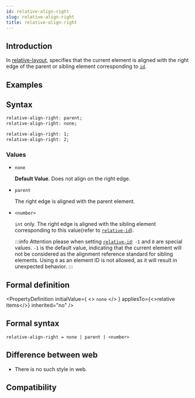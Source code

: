 ```yaml
---
id: relative-align-right
slug: relative-align-right
title: relative-align-right
---
```


## Introduction

In [relative-layout](guide/ui/layout/relative-layout.mdx), specifies that the current element is aligned with the right edge of the parent or sibling element corresponding to [`id`](./relative-id.mdx).

## Examples


<Go
  example="css-api"
  defaultFile="src/relative-align-right/App.tsx"
  img="https://lf-lynx.tiktok-cdns.com/obj/lynx-artifacts-oss-sg/lynx-website/assets/doc/css/relative-align-right.png"
  defaultEntryFile="dist/relative-align-right.lynx.bundle"
  entry="src/relative-align-right"
/>

## Syntax

```css
relative-align-right: parent;
relative-align-right: none;

relative-align-right: 1;
relative-align-right: 2;
```

### Values

- `none`

  **Default Value**. Does not align on the right edge.

- `parent`

  The right edge is aligned with the parent element.

- `<number>`

  `int` only. The right edge is aligned with the sibling element corresponding to this value(refer to [`relative-id`](./relative-id.mdx)).

  :::info
  Attention please when setting [`relative-id`](./relative-id.mdx): `-1` and `0` are special values. `-1` is the default value, indicating that the current element will not be considered as the alignment reference standard for sibling elements. Using `0` as an element ID is not allowed, as it will result in unexpected behavior.
  :::

## Formal definition


<PropertyDefinition
  initialValue={
    <>
      <code>none</code>
    </>
  }
  appliesTo={<>relative items</>}
  inherited="no"
/>

## Formal syntax

```
relative-align-right = none | parent | <number>
```

## Difference between web

- There is no such style in web.

## Compatibility


<LegacyCompatTable metadata="css/properties/relative-align-right" />
